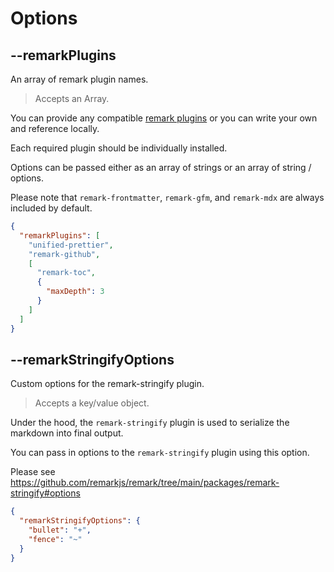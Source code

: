 
# Options

## --remarkPlugins

<Callout emoji="💡">An array of remark plugin names.</Callout>

> Accepts an Array.

You can provide any compatible [remark plugins](https://github.com/remarkjs/remark/blob/main/doc/plugins.md) or you can write your own and reference locally.

Each required plugin should be individually installed.

Options can be passed either as an array of strings or an array of string / options.

Please note that `remark-frontmatter`, `remark-gfm`, and `remark-mdx` are always included by default.

```json filename="typedoc.json"
{
  "remarkPlugins": [
    "unified-prettier",
    "remark-github",
    [
      "remark-toc",
      {
        "maxDepth": 3
      }
    ]
  ]
}
```

## --remarkStringifyOptions

<Callout emoji="💡">Custom options for the remark-stringify plugin.</Callout>

> Accepts a key/value object.

Under the hood, the `remark-stringify` plugin is used to serialize the markdown into final output.

You can pass in options to the `remark-stringify` plugin using this option.

Please see https://github.com/remarkjs/remark/tree/main/packages/remark-stringify#options

```json filename="typedoc.json"
{
  "remarkStringifyOptions": {
    "bullet": "+",
    "fence": "~"
  }
}
```
